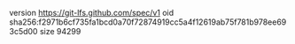 version https://git-lfs.github.com/spec/v1
oid sha256:f2971b6cf735fa1bcd0a70f72874919cc5a4f12619ab75f781b978ee693c5d00
size 94299
